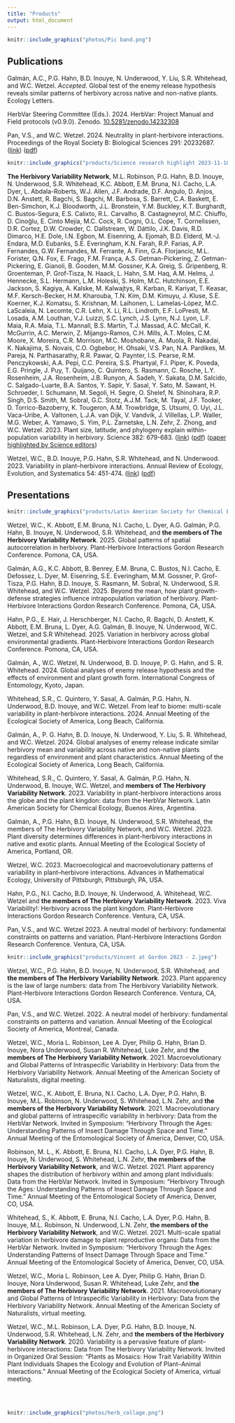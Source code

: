 ```yaml
---
title: "Products"
output: html_document
---
```


```r
knitr::include_graphics("photos/Pic band.png")
```

## Publications

Galmán, A.C., P.G. Hahn, B.D. Inouye, N. Underwood, Y. Liu, S.R. Whitehead, and W.C. Wetzel. *Accepted*. Global test of the enemy release hypothesis reveals similar patterns of herbivory across native and non-native plants. Ecology Letters.

HerbVar Steering Committee (Eds.). 2024. HerbVar: Project Manual and Field protocols (v0.9.0). Zenodo. [10.5281/zenodo.14232308](https://doi.org/10.5281/zenodo.14232308)

Pan, V.S., and W.C. Wetzel. 2024. Neutrality in plant-herbivore interactions. Proceedings of the Royal Society B: Biological Sciences 291: 20232687. ([link](https://doi.org/10.1098/rspb.2023.2687)) ([pdf](products/pan-and-wetzel-2024-proc-b.pdf))

```r
knitr::include_graphics("products/Science research highlight 2023-11-10.png")
```
**The Herbivory Variability Network**, M.L. Robinson, P.G. Hahn, B.D. Inouye, N. Underwood, S.R. Whitehead, K.C. Abbott, E.M. Bruna, N.I. Cacho, L.A. Dyer, L. Abdala-Roberts, W.J. Allen, J.F. Andrade, D.F. Angulo, D. Anjos, D.N. Anstett, R. Bagchi, S. Bagchi, M. Barbosa, S. Barrett, C.A. Baskett, E. Ben-Simchon, K.J. Bloodworth, J.L. Bronstein, Y.M. Buckley, K.T. Burghardt, C. Bustos-Segura, E.S. Calixto, R.L. Carvalho, B. Castagneyrol, M.C. Chiuffo, D. Cinoğlu, E. Cinto Mejía, M.C. Cock, R. Cogni, O.L. Cope, T. Cornelissen, D.R. Cortez, D.W. Crowder, C. Dallstream, W. Dáttilo, J.K. Davis, R.D. Dimarco, H.E. Dole, I.N. Egbon, M. Eisenring, A. Ejomah, B.D. Elderd, M.-J. Endara, M.D. Eubanks, S.E. Everingham, K.N. Farah, R.P. Farias, A.P. Fernandes, G.W. Fernandes, M. Ferrante, A. Finn, G.A. Florjancic, M.L. Forister, Q.N. Fox, E. Frago, F.M. França, A.S. Getman-Pickering, Z. Getman-Pickering, E. Gianoli, B. Gooden, M.M. Gossner, K.A. Greig, S. Gripenberg, R. Groenteman, P. Grof-Tisza, N. Haack, L. Hahn, S.M. Haq, A.M. Helms, J. Hennecke, S.L. Hermann, L.M. Holeski, S. Holm, M.C. Hutchinson, E.E. Jackson, S. Kagiya, A. Kalske, M. Kalwajtys, R. Karban, R. Kariyat, T. Keasar, M.F. Kersch-Becker, H.M. Kharouba, T.N. Kim, D.M. Kimuyu, J. Kluse, S.E. Koerner, K.J. Komatsu, S. Krishnan, M. Laihonen, L. Lamelas-López, M.C. LaScaleia, N. Lecomte, C.R. Lehn, X. Li, R.L. Lindroth, E.F. LoPresti, M. Losada, A.M. Louthan, V.J. Luizzi, S.C. Lynch, J.S. Lynn, N.J. Lyon, L.F. Maia, R.A. Maia, T.L. Mannall, B.S. Martin, T.J. Massad, A.C. McCall, K. McGurrin, A.C. Merwin, Z. Mijango-Ramos, C.H. Mills, A.T. Moles, C.M. Moore, X. Moreira, C.R. Morrison, M.C. Moshobane, A. Muola, R. Nakadai, K. Nakajima, S. Novais, C.O. Ogbebor, H. Ohsaki, V.S. Pan, N.A. Pardikes, M. Pareja, N. Parthasarathy, R.R. Pawar, Q. Paynter, I.S. Pearse, R.M. Penczykowski, A.A. Pepi, C.C. Pereira, S.S. Phartyal, F.I. Piper, K. Poveda, E.G. Pringle, J. Puy, T. Quijano, C. Quintero, S. Rasmann, C. Rosche, L.Y. Rosenheim, J.A. Rosenheim, J.B. Runyon, A. Sadeh, Y. Sakata, D.M. Salcido, C. Salgado-Luarte, B.A. Santos, Y. Sapir, Y. Sasal, Y. Sato, M. Sawant, H. Schroeder, I. Schumann, M. Segoli, H. Segre, O. Shelef, N. Shinohara, R.P. Singh, D.S. Smith, M. Sobral, G.C. Stotz, A.J.M. Tack, M. Tayal, J.F. Tooker, D. Torrico-Bazoberry, K. Tougeron, A.M. Trowbridge, S. Utsumi, O. Uyi, J.L. Vaca-Uribe, A. Valtonen, L.J.A. van Dijk, V. Vandvik, J. Villellas, L.P. Waller, M.G. Weber, A. Yamawo, S. Yim, P.L. Zarnetske, L.N. Zehr, Z. Zhong, and W.C. Wetzel. 2023. Plant size, latitude, and phylogeny explain within-population variability in herbivory. Science 382: 679-683. ([link](https://doi.org/10.1126/science.adh8830)) ([pdf](products/herbvar-et-al-2023-science.pdf)) ([paper highlighted by Science editors](products/science-research-highlights-2023-11-10.pdf))

Wetzel, W.C., B.D. Inouye, P.G. Hahn, S.R. Whitehead, and N. Underwood. 2023. Variability in plant–herbivore interactions. Annual Review of Ecology, Evolution, and Systematics 54: 451-474. ([link](https://doi.org/10.1146/annurev-ecolsys-102221-045015)) ([pdf](products/wetzel-et-al-2023-arees.pdf))


## Presentations

```r
knitr::include_graphics("products/Latin American Society for Chemical Ecology 2023.jpg")
```

Wetzel, W.C., K. Abbott, E.M. Bruna, N.I. Cacho, L. Dyer, A.G. Galmán, P.G. Hahn, B. Inouye, N. Underwood, S.R. Whitehead, and **the members of The Herbivory Variability Network**. 2025. Global patterns of spatial autocorrelation in herbivory. Plant-Herbivore Interactions Gordon Research Conference. Pomona, CA, USA.

Galmán, A.G., K.C. Abbott, B. Benrey, E.M. Bruna, C. Bustos, N.I. Cacho, E. Defossez, L. Dyer, M. Eisenring, S.E. Everingham, M.M. Gossner, P. Grof-Tisza, P.G. Hahn, B.D. Inouye, S. Rasmann, M. Sobral, N. Underwood, S.R. Whitehead, and W.C. Wetzel. 2025. Beyond the mean, how plant growth-defense strategies influence intrapopulation variation of herbivory. Plant-Herbivore Interactions Gordon Research Conference. Pomona, CA, USA.

Hahn, P.G., E. Hair, J. Herschberger, N.I. Cacho, R. Bagchi, D. Anstett, K. Abbott, E.M. Bruna, L. Dyer, A.G. Galmán, B. Inouye, N. Underwood, W.C. Wetzel, and S.R Whitehead. 2025. Variation in herbivory across global environmental gradients. Plant-Herbivore Interactions Gordon Research Conference. Pomona, CA, USA.

Galmán, A., W.C. Wetzel, N. Underwood, B. D. Inouye, P. G. Hahn, and S. R. Whitehead. 2024. Global analyses of enemy release hypothesis and the effects of environment and plant growth form. International Congress of Entomology, Kyoto, Japan.

Whitehead, S.R., C. Quintero, Y. Sasal, A. Galmán, P.G. Hahn, N. Underwood, B.D. Inouye, and W.C. Wetzel. From leaf to biome: multi-scale variability in plant-herbivore interactions. 2024. Annual Meeting of the Ecological Society of America, Long Beach, California.

Galmán, A., P. G. Hahn, B. D. Inouye, N. Underwood, Y. Liu, S. R. Whitehead, and W.C. Wetzel. 2024. Global analyses of enemy release indicate similar herbivory mean and variability across native and non-native plants regardless of environment and plant characteristics. Annual Meeting of the Ecological Society of America, Long Beach, California.

Whitehead, S.R., C. Quintero, Y. Sasal, A. Galmán, P.G. Hahn, N. Underwood, B. Inouye, W.C. Wetzel, and **members of The Herbivory Variability Network**. 2023. Variability in plant-herbivore interactions aross the globe and the plant kingdon: data from the HerbVar Network. Latin American Society for Chemical Ecology, Buenos Aires, Argentina.

Galmán, A., P.G. Hahn, B.D. Inouye, N. Underwood, S.R. Whitehead, the members of The Herbivory Variability Network, and W.C. Wetzel. 2023. Plant diversity determines differences in plant-herbivory interactions in native and exotic plants. Annual Meeting of the Ecological Society of America, Portland, OR.

Wetzel, W.C. 2023. Macroecological and macroevolutionary patterns of variability in plant–herbivore interactions. Advances in Mathematical Ecology, University of Pittsburgh, Pittsburgh, PA, USA.

Hahn, P.G., N.I. Cacho, B.D. Inouye, N. Underwood, A. Whitehead, W.C. Wetzel and **the members of The Herbivory Variability Network**. 2023. Viva Variability!: Herbivory across the plant kingdom. Plant-Herbivore Interactions Gordon Research Conference. Ventura, CA, USA.

Pan, V.S., and W.C. Wetzel 2023. A neutral model of herbivory: fundamental constraints on patterns and variation. Plant-Herbivore Interactions Gordon Research Conference. Ventura, CA, USA.
```r
knitr::include_graphics("products/Vincent at Gordon 2023 - 2.jpeg")
```

Wetzel, W.C., P.G. Hahn, B.D. Inouye, N. Underwood, S.R. Whitehead, and **the members of The Herbivory Variability Network**. 2023. Plant apparency is the law of large numbers: data from The Herbivory Variability Network. Plant-Herbivore Interactions Gordon Research Conference. Ventura, CA, USA.

Pan, V.S., and W.C. Wetzel. 2022. A neutral model of herbivory: fundamental constraints on patterns and variation. Annual Meeting of the Ecological Society of America, Montreal, Canada.

Wetzel, W.C., Moria L. Robinson, Lee A. Dyer, Philip G. Hahn, Brian D. Inouye, Nora Underwood, Susan R. Whitehead, Luke Zehr, and **the members of The Herbivory Variability Network**. 2021. Macroevolutionary and Global Patterns of Intraspecific Variability in Herbivory: Data from the Herbivory Variability Network. Annual Meeting of the American Society of Naturalists, digital meeting.

Wetzel, W.C., K. Abbott, E. Bruna, N.I. Cacho, L.A. Dyer, P.G. Hahn, B. Inouye, M.L. Robinson, N. Underwood, S. Whitehead, L.N. Zehr, and **the members of the Herbivory Variability Network**. 2021. Macroevolutionary and global patterns of intraspecific variability in herbivory: Data from the HerbVar Network. Invited in Symposium: “Herbivory Through the Ages: Understanding Patterns of Insect Damage Through Space and Time.” Annual Meeting of the Entomological Society of America, Denver, CO, USA.

Robinson, M. L., K. Abbott, E. Bruna, N.I. Cacho, L.A. Dyer, P.G. Hahn, B. Inouye, N. Underwood, S. Whitehead, L.N. Zehr, **the members of the Herbivory Variability Network**, and W.C. Wetzel. 2021. Plant apparency shapes the distribution of herbivory within and among plant individuals: Data from the HerbVar Network. Invited in Symposium: “Herbivory Through the Ages: Understanding Patterns of Insect Damage Through Space and Time.” Annual Meeting of the Entomological Society of America, Denver, CO, USA.

Whitehead, S., K. Abbott, E. Bruna, N.I. Cacho, L.A. Dyer, P.G. Hahn, B. Inouye, M.L. Robinson, N. Underwood, L.N. Zehr, **the members of the Herbivory Variability Network**, and W.C. Wetzel. 2021. Multi-scale spatial variation in herbivore damage to plant reproductive organs: Data from the HerbVar Network. Invited in Symposium: “Herbivory Through the Ages: Understanding Patterns of Insect Damage Through Space and Time.” Annual Meeting of the Entomological Society of America, Denver, CO, USA.

Wetzel, W.C., Moria L. Robinson, Lee A. Dyer, Philip G. Hahn, Brian D. Inouye, Nora Underwood, Susan R. Whitehead, Luke Zehr, and **the members of The Herbivory Variability Network**. 2021. Macroevolutionary and Global Patterns of Intraspecific Variability in Herbivory: Data from the Herbivory Variability Network. Annual Meeting of the American Society of Naturalists, virtual meeting.

Wetzel, W.C., M.L. Robinson, L.A. Dyer, P.G. Hahn, B.D. Inouye, N. Underwood, S.R. Whitehead, L.N. Zehr, and **the members of the Herbivory Variability Network**. 2020. Variability is a pervasive feature of plant–herbivore interactions: Data from The Herbivory Variability Network. Invited in Organized Oral Session: “Plants as Mosaics: How Trait Variability Within Plant Individuals Shapes the Ecology and Evolution of Plant–Animal Interactions.” Annual Meeting of the Ecological Society of America, virtual meeting.



<br>
<br>

```r
knitr::include_graphics("photos/herb_collage.png")
```